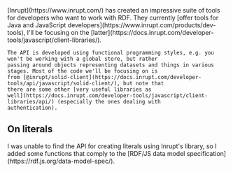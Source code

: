 
<Content>
    [Inrupt](https://www.inrupt.com/) has created an impressive suite of tools for developers who want to work with RDF.
    They currently [offer tools for Java and JavaScript developers](https://www.inrupt.com/products/dev-tools), I'll be
    focusing on the [latter](https://docs.inrupt.com/developer-tools/javascript/client-libraries/).

    The API is developed using functional programming styles, e.g. you won't be working with a global store, but rather
    passing around objects representing datasets and things in various stages. Most of the code we'll be focusing on is
    from [@inrupt/solid-client](https://docs.inrupt.com/developer-tools/api/javascript/solid-client/), but note that
    there are some other [very useful libraries as
    well](https://docs.inrupt.com/developer-tools/javascript/client-libraries/api/) (especially the ones dealing with
    authentication).
</Content>

<section className="message is-warning">
    <h2 className="message-header">On literals</h2>
    <div className="message-body">
        I was unable to find the API for creating literals using Inrupt's library, so I added some functions that
        comply to the [RDF/JS data model specification](https://rdf.js.org/data-model-spec/).
    </div>
</section>

<Code id="RDFJSLib" language="typescript" code={libCode} className="line-numbers"/>
